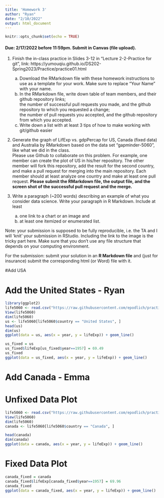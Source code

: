 ```yaml
---
title: 'Homework 3'
author: "Ryan"
date: "2/10/2022"
output: html_document
---
```


```r
knitr::opts_chunk$set(echo = TRUE)
```

#### Due: 2/17/2022 before 11:59pm. Submit in Canvas (file upload).

1. Finish the in-class practice in Slides 3-12 in "Lecture 2-2-Practice for git", link: https://yumouqiu.github.io/DS202-Spring2023/Practice/practice01.html  
    a. Download the RMarkdown file with these homework instructions to use as a template for your work. Make sure to replace "Your Name" with your name.  
    b. In the RMarkdown file, write down table of team members, and their github repository links;   
the number of successful pull requests you made, and the github repository to which you requested a change;  
the number of pull requests you accepted, and the github repository from which you accepted.  
    c. Write down a list with at least 3 tips of how to make working with git/github easier  

2. Generate the graph of LifExp vs. gdpPercap for US, Canada (fixed data) and Australia by RMarkdown based on the data set "gapminder-5060", like what we did in the class.  
Please use Github to collaborate on this problem. For example, one member can create the plot of US in his/her repository. The other member will fork this repository, add the result for the second country, and make a pull request for merging into the main repository. Each member should at least analyze one country and make at least one pull request. **Please submit the RMarkdown file, the output file, and the screen shot of the successful pull request and the merge.**

3. Write a paragraph (~200 words) describing an example of what you consider data science. Write your paragraph in R Markdown. Include at least 
    a. one link to a chart or an image and 
    b. at least one itemized or enumerated list.
    

Note: your submission is supposed to be fully reproducible, i.e. the TA and I will 'knit' your submission in RStudio. Including the link to the image is the tricky part here. Make sure that you don't use any file structure that depends on your computing environment.


For the submission: submit your solution in an **R Markdown file** and (just for insurance) submit the corresponding html (or Word) file with it. 


#Add USA

# Add the United States - Ryan

```r
library(ggplot2)
life5060 <- read.csv("https://raw.githubusercontent.com/epodlich/practice1-epodlich/main/gapminder-5060.csv")
View(life5060)
dim(life5060)
us <- life5060[life5060$country == "United States", ]
head(us)
dim(us)
ggplot(data = us, aes(x = year, y = lifeExp)) + geom_line()
```

```r
us_fixed = us
us_fixed$lifeExp[us_fixed$year==1957] = 69.49
us_fixed
ggplot(data = us_fixed, aes(x = year, y = lifeExp)) + geom_line()
```


# Add Canada - Emma

# Unfixed Data Plot

```r
life5060 <- read.csv("https://raw.githubusercontent.com/epodlich/practice1-ryancorydon8/main/gapminder-5060%20.csv")
View(life5060)
dim(life5060)
canada <- life5060[life5060$country == "Canada", ]

head(canada)
dim(canada)
ggplot(data = canada, aes(x = year, y = lifeExp)) + geom_line()
```
# Fixed Data Plot

```r
canada_fixed = canada
canada_fixed$lifeExp[canada_fixed$year==1957] = 69.96
canada_fixed
ggplot(data = canada_fixed, aes(x = year, y = lifeExp)) + geom_line()
```


